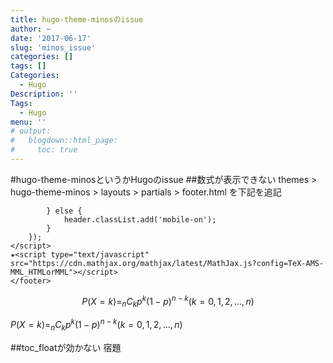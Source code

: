 ---
title: hugo-theme-minosのissue
author: ~
date: '2017-06-17'
slug: 'minos_issue'
categories: []
tags: []
Categories:
  - Hugo
Description: ''
Tags:
  - Hugo
menu: ''
# output:
#   blogdown::html_page:
#     toc: true
---

<style type="text/css">
#TOC {
  color: purple; 
}

</style>



#hugo-theme-minosというかHugoのissue
##数式が表示できない
themes > hugo-theme-minos > layouts > partials > footer.html
を下記を追記

            } else {
                header.classList.add('mobile-on');
            }
        });
    </script>
    ★<script type="text/javascript" src="https://cdn.mathjax.org/mathjax/latest/MathJax.js?config=TeX-AMS-MML_HTMLorMML"></script>
    </footer>

$$
P(X=k)=_{n}C_{k}p^k(1-p)^{n-k} (k=0,1,2,…,n)
$$

$P(X=k)=_{n}C_{k}p^k(1-p)^{n-k} (k=0,1,2,…,n)$

##toc_floatが効かない
宿題